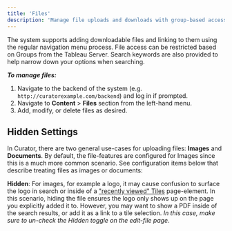 ---
title: 'Files'
description: 'Manage file uploads and downloads with group-based access controls and search functionality for document management.'
---

The system supports adding downloadable files and linking to them using the regular navigation menu process. File access
can be restricted based on Groups from the Tableau Server. Search keywords are also provided to help narrow down your
options when searching.

***To manage files:***

1. Navigate to the backend of the system (e.g. `http://curatorexample.com/backend`) and log in if prompted.
2. Navigate to **Content** > **Files** section from the left-hand menu.
3. Add, modify, or delete files as desired.

## Hidden Settings

In Curator, there are two general use-cases for uploading files: **Images** and **Documents**.  By default, the
file-features are configured for Images since this is a much more common scenario.  See configuration items below that
describe treating files as images or documents:

**Hidden**: For images, for example a logo, it may cause confusion to surface the logo in search or inside of a
["recently viewed" Tiles](/site_content_design/pages/tiles) page-element.
In this scenario, hiding the file ensures the logo only shows up on the page you explicitly added it to.
However, you may want to show a PDF inside of the search results, or add it as a link to a tile selection.
*In this case, make sure to un-check the Hidden toggle on the edit-file page*.
